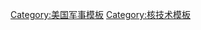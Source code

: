 <noinclude>{{noteTA
|G1=Military
|G2=地名	
|G3=PP
|G4=单位
}}</noinclude>{{Navbox
|name = 曼哈顿计划
|title = [[曼哈顿计划]]
|image = [[Image:Nagasakibomb.jpg|150px|1945年8月9日在长崎爆炸的“胖子”原子弹形成的蘑菇云]]
|listclass = hlist
|above = [[曼哈顿计划年表]]
|group1 = 地点
|list1 =
* [[埃姆斯计划|埃姆斯]]
* [[橡树岭国家实验室|橡树岭]]
* [[电磁型同位素分离器|伯克利]]
* [[芝加哥大学冶金实验室|芝加哥]]
* {{link-en|代顿计划|Dayton Project|代顿}}
* [[漢福德區]]
* [[骆驼计划|因約克恩]]
* [[洛斯阿拉莫斯国家实验室|洛斯阿拉莫斯]]
* [[蒙特利尔实验室|蒙特婁]]
* [[K-25|紐約]]
* [[克林顿工程师工程]]
* [[三位一體核試|三位一体]]
* [[温多弗空军基地|温多弗]]
* [[P-9计划|重水廠]]

|group2 = 管理人员
|list2 =
* [[万尼瓦尔·布什]]
* [[阿瑟·康普顿]]
* [[詹姆斯·布莱恩特·科南特]]
* {{le|普莉西雅·杜菲德|Priscilla Duffield}}
* [[托马斯·法雷尔]]
* [[莱斯利·理查德·格罗夫斯]]
* {{le|小约翰·兰斯代尔|John Lansdale Jr.}}
* [[欧内斯特·劳伦斯]]
* [[詹姆斯·马歇尔]]
* [[富兰克林·马赛厄斯]]
* {{le|多蘿希·麥基賓|Dorothy McKibbin}}
* [[肯尼斯·尼科尔斯]]
* [[罗伯特·奥本海默]]
* {{le|威廉·斯特林·帕森斯|William Sterling Parsons}}
* [[威廉·普奈尔]]
* {{le|法蘭克·斯佩丁|Frank Spedding}}
* {{le|查尔斯·艾伦·托马斯|Charles Allen Thomas}}
* [[保罗·蒂贝茨]]
* {{le|威廉·劉易斯·烏安納|William L. Uanna}}
* [[哈羅德·尤里]]
* [[史丹佛·瓦倫]]
* {{le|詹姆士·艾德·韋斯科特|Ed Westcott}}
* {{le|罗斯科·查尔斯·威尔逊|Roscoe Charles Wilson}}

|group3 = 科学家
|list3 =
* [[路易斯·阿尔瓦雷茨]]
* [[罗伯特·巴彻]]
* [[汉斯·贝特]]
* [[奥格·玻尔]]
* [[尼尔斯·玻尔]]
* [[诺里斯·布拉德伯里]]
* [[詹姆斯·查德威克]]
* [[约翰·考克饶夫]]
* [[哈里·K·達格利恩]]
* [[恩里科·费米]]
* [[理查德·費曼]]
* [[瓦尔·菲奇]]
* [[詹姆斯·弗兰克]]
* [[克勞斯·富赫斯|克劳斯·福克斯]]
* [[玛丽亚·格佩特-梅耶]]
* [[乔治·基斯佳科夫斯基]]
* [[乔治·科瓦尔]]
* [[威拉得·利比]]
* [[埃德温·麦克米伦]]
* [[马克·奥利芬特]]
* [[诺曼·拉姆齐]]
* [[伊西多·拉比]]
* [[利奥·雷恩沃特]]
* [[布鲁诺·罗西]]
* [[格倫·西奧多·西博格]]
* [[埃米利奥·塞格雷]]
* [[路易斯·斯洛廷]]
* [[亨利·德沃尔夫·史迈斯]]
* [[利奧·西拉德]]
* [[愛德華·泰勒]]
* [[斯塔尼斯拉夫·乌拉姆]]
* [[约翰·冯·诺伊曼]]
* [[約翰·惠勒]]
* [[尤金·维格纳]]
* [[罗伯特·赖斯本·威尔逊]]
* [[利昂娜·伍兹]]
* [[塞缪尔·古德斯米特]]
* [[罗伯特·布罗德]]
* [[查尔斯·克里奇菲尔德]]

|group4 = 行动
|list4 =
* [[阿尔索斯任务]]
* [[廣島與長崎原子彈爆炸]] 
* [[十字路口行动]]
* {{le|薄荷行動|Operation Peppermint}}
* {{le|艾伯塔计划|Project Alberta}}
* [[銀盤計畫]]
* [[第509混合飞行大队]]
* 「[[艾諾拉·蓋號轟炸機|艾诺拉·盖号]]」
* 「[[博克斯卡号轰炸机|博克斯卡号]]」
* 「[[大艺术家号轰炸机|偉大藝人號]]」

|group5 = 武器
|list5 =
* [[胖子原子彈|胖子]]
* [[小男孩原子彈|小男孩]]
* [[南瓜炸彈]]
* [[瘦子 (原子弹)|瘦子]]

|group6 = 相关主题
|list6 =
* {{le|1946年原子能法|Atomic Energy Act of 1946}}
* [[英国对曼哈顿计划的贡献|英国對計劃的貢獻]]
* [[芝加哥1号堆]]
* [[恶魔核心]]
* [[愛因斯坦-西拉德信]]
* [[弗兰克报告]]
* {{le|軍用特種武器計畫|Armed Forces Special Weapons Project}}
* [[暂定委员会]]
* [[奥本海默安全听证会]]
* [[钚]]
* [[魁北克协定]]
* [[1958年美英共同防御协定]]
* [[放射性镧测试|RaLa测试]]
* [[S-1执行委员会]]
* {{le|S-50 (曼哈頓計畫)|S-50 (Manhattan Project)|S-50計畫}}
* [[史迈斯报告]]
* [[合金管工程]]
* [[X-10石墨反应堆]]
* [[鈾]]
* [[美利坚合众国诉进步案]]

|below = {{icon|category}} '''[[:Category:曼哈顿计划|曼哈顿计划分类]]'''

}}<noinclude>
[[Category:美国军事模板]]
[[Category:核技术模板]]
</noinclude>